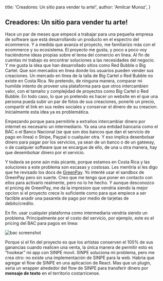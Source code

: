 
  title: 'Creadores: Un sitio para vender tu arte!',
  author: 'Amilcar Munoz',
}

<article className='pContainer pStyles' >
<Head>
  <title>{meta.title}</title>
  <meta property="og:title" content={meta.title} key="title" />
  <meta property="og:image" content={'https://user-images.githubusercontent.com/71573508/154779141-987e8c1b-4cff-4518-a496-fa37154aa406.png'} key="title" />
  <meta name="twitter:card" content="summary" />
  <meta name="twitter:site" content="@saudadeamilcar" />
  <meta name="twitter:creator" content="@saudadeamilcar" />
  <meta property="og:description" content="Primera entrada de mi blog donde repaso rapidamente el proyecto que he estado construyendo." />
</Head>

# Creadores: Un sitio para vender tu arte!

Hace un par de meses que empecé a trabajar para una pequeña empresa
de software que está desarrollando un producto en el espectro del ecommerce.
Y a medida que avanza el proyecto, me familiarizo más con el ecommerce
y su ecosistema. El proyecto me gusta, y poco a poco voy haciéndome
ideas propias sobre el tema del comercio en línea. Al fin de cuentas mi
trabajo es encontrar soluciones a las necesidades del negocio. Y me gusta
la idea que han desarrollado sitios como Red Bubble o Big Cartel.
Que son mercados en línea donde los usuarios pueden vender sus creaciones.
Un mercado en línea de la talla de Big Cartel o Red Bubble no existe
en Costa Rica. No pretendo, de ninguna manera, comparar mi humilde
intento de proveer una plataforma para que otros intercambien valor,
con el tamaño y complejidad de proyectos como Big Cartel o Red Bubble.
En todo caso, lo que yo pretendo es hacer un website en el que una persona pueda subir
un par de fotos de sus creaciones, ponerle un precio, compartir el link
en sus redes sociales y conservar el dinero de su creacion.
Inicialmente esta idea ya es problemática.

Empezando porque para permitirle a extraños intercambiar dinero por
internet es necesario un intermediario. Ya sea una entidad bancaria
como el BAC o el Banco Nacional (se que son dos bancos que dan el
servicio de pago en línea) o Stripe, Paypal o cualquier otra.
Y eso implica desenbolsar dinero para pagar por los servicios,
ya sean de un banco o de un gateway, o de cualquier software que
se encargue de ello, de una u otra manera, hay que desembolsar
dinero por el servicio.

Y todavía se pone aún más picante, porque estamos en Costa Rica
y las soluciones a este problema son escasas y costosas.
Les mentiría si les digo que he revisado los docs de
[GreenPay](https://greenpay.me/).
Yo intenté usar el sandbox de GreenPay pero sin suerte.
Creo que me tengo que poner en contacto con ellos para
activarlo realmente, pero no lo he hecho. Y aunque desconozco
el pricing de GreenPay, me da la impresion que vendria siendo
la mejor opcion si el proyecto crece lo suficiente como para
que empiece a ser factible anadir una pasarela de pago por medio
de tarjetas de debito/credito.

En fin. usar cualquier plataforma como intermediaria vendría
siendo un problema. Principalmente por el costo del servicio,
por ejemplo, este es el pricing del BAC para pagos en linea:

![bac screenshot](/posts/bac.png)

Porque si el fin del proyecto es que los artistas conserven el 100% de
sus ganancias cuando realicen una venta, la única manera de permitir esto
es “hookear” mi app con SINPE movil. SINPE soluciona mi problema,
pero me crea otro: no existe una implementación de SINPE para la web.
Habria que agregar el flow de SINPE en una aplicacion de React. Mas que un plugin,
seria un wrapper alrededor del flow de SINPE para transferir dinero por **mensaje de texto**
en el territorio costarricense.

</article>

